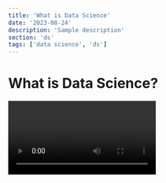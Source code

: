 ```yaml
---
title: 'What is Data Science'
date: '2023-08-24'
description: 'Sample description'
section: 'ds'
tags: ['data science', 'ds']
---
```


# What is Data Science?

<Video id="bZu2TT6aFSM" />

Hello and welcome to this post.

## Sample heading 2

<CustomImage src="https://github.com/Supan14/the-next-data-scientist-posts/blob/main/images/supan_shah.jpg" alt="A picture of Supan Shah" />

Inside sample heading 2. And some more text.
